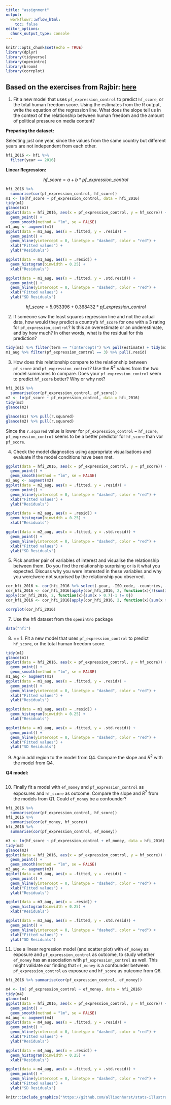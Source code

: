 ```yaml
---
title: "assignment"
output:
  workflowr::wflow_html:
    toc: false
editor_options:
  chunk_output_type: console
---
```


```r
knitr::opts_chunk$set(echo = TRUE)
library(dplyr)
library(tidyverse)
library(openintro)
library(broom)
library(corrplot)
```


## Based on the exercises from Rajbir: [here](https://github.com/CompEpigen/BasicR/blob/master/markdown/Day3_3_MulitivariableRegression_Exercise.Rmd)

1. Fit a new model that uses  `pf_expression_control` to predict `hf_score`, or the total human freedom score. Using the estimates from the R output, write the equation of the regression line. What does the slope tell us in the context of the relationship between human freedom and the amount of political pressure on media content?

__Preparing the dataset:__ 

Selecting just one year, since the values from the same country but different years are not independent from each other. 

```r
hfi_2016 <- hfi %>% 
  filter(year == 2016)
```

__Linear Regression:__

$$ hf\_score = a + b * pf\_expression\_control$$

```r
hfi_2016 %>%
  summarise(cor(pf_expression_control, hf_score))
m1 <- lm(hf_score ~ pf_expression_control, data = hfi_2016)
tidy(m1)
glance(m1)
ggplot(data = hfi_2016, aes(x = pf_expression_control, y = hf_score)) +
  geom_point() +
  geom_smooth(method = "lm", se = FALSE)
m1_aug <- augment(m1)
ggplot(data = m1_aug, aes(x = .fitted, y = .resid)) +
  geom_point() +
  geom_hline(yintercept = 0, linetype = "dashed", color = "red") +
  xlab("Fitted values") +
  ylab("Residuals")

ggplot(data = m1_aug, aes(x = .resid)) +
  geom_histogram(binwidth = 0.25) +
  xlab("Residuals")

ggplot(data = m1_aug, aes(x = .fitted, y = .std.resid)) +
  geom_point() +
  geom_hline(yintercept = 0, linetype = "dashed", color = "red") +
  xlab("Fitted values") +
  ylab("SD Residuals")
```

$$ hf\_score =  5.053396 + 0.368432 * pf\_expression\_control$$



2. If someone saw the least squares regression line and not the actual data, how would they predict a country's `hf_score` for one with a 3 rating for `pf_expression_control`? Is this an overestimate or an underestimate, and by how much? In other words, what is the residual for this prediction?

```r
tidy(m1) %>% filter(term == "(Intercept)") %>% pull(estimate) + tidy(m1) %>% filter(term == "pf_expression_control") %>% pull(estimate) * 3
m1_aug %>% filter(pf_expression_control == 3) %>% pull(.resid)

```

3. How does this relationship compare to the relationship between `pf_score` and `pf_expression_control`?
    Use the $R^2$ values from the two model summaries to compare.
    Does your `pf_expression_control` seem to predict `hf_score` better?
    Why or why not?
    
```r
hfi_2016 %>%
  summarise(cor(pf_expression_control, pf_score))
m2 <- lm(pf_score ~ pf_expression_control, data = hfi_2016)
tidy(m2)
glance(m2)

```
    
```r
glance(m1) %>% pull(r.squared)
glance(m2) %>% pull(r.squared)

```
Since the `r.squared` value is lower for `pf_expression_control` ~ `hf_score`, `pf_expression_control` seems to be a better predictor for  `hf_score` than vor `pf_score`.


4. Check the model diagnostics using appropriate visualisations and evaluate if the model conditions have been met.

```r
ggplot(data = hfi_2016, aes(x = pf_expression_control, y = pf_score)) +
  geom_point() +
  geom_smooth(method = "lm", se = FALSE)
m2_aug <- augment(m2)
ggplot(data = m2_aug, aes(x = .fitted, y = .resid)) +
  geom_point() +
  geom_hline(yintercept = 0, linetype = "dashed", color = "red") +
  xlab("Fitted values") +
  ylab("Residuals")

ggplot(data = m2_aug, aes(x = .resid)) +
  geom_histogram(binwidth = 0.25) +
  xlab("Residuals")

ggplot(data = m2_aug, aes(x = .fitted, y = .std.resid)) +
  geom_point() +
  geom_hline(yintercept = 0, linetype = "dashed", color = "red") +
  xlab("Fitted values") +
  ylab("SD Residuals")

```


5. Pick another pair of variables of interest and visualise the relationship between them.
    Do you find the relationship surprising or is it what you expected.
    Discuss why you were interested in these variables and why you were/were not surprised by the relationship you observed.
    
```r
cor_hfi_2016 <- cor(hfi_2016 %>% select(-year, -ISO_code, -countries, -region)) 
cor_hfi_2016 <- cor_hfi_2016[apply(cor_hfi_2016, 2, function(x){!(sum(is.na(x)) == nrow(cor_hfi_2016)-1)}), apply(cor_hfi_2016, 2, function(x){!(sum(is.na(x)) == nrow(cor_hfi_2016)-1)})]
apply(cor_hfi_2016, 2, function(x){sum(x > 0.7)-1 != 0})
cor_hfi_2016 <- cor_hfi_2016[apply(cor_hfi_2016, 2, function(x){sum(x > 0.9 | x < -0.9)-1 != 0}),apply(cor_hfi_2016, 2, function(x){sum(x > 0.9 | x < -0.9)-1 != 0})]

corrplot(cor_hfi_2016)

```


7. Use the hfi dataset from the `openintro` package

```r

data("hfi")
```

8. == 1. Fit a new model that uses  `pf_expression_control` to predict `hf_score`, or the total human freedom score.

```r
tidy(m1)
glance(m1)
ggplot(data = hfi_2016, aes(x = pf_expression_control, y = hf_score)) +
  geom_point() +
  geom_smooth(method = "lm", se = FALSE)
m1_aug <- augment(m1)
ggplot(data = m1_aug, aes(x = .fitted, y = .resid)) +
  geom_point() +
  geom_hline(yintercept = 0, linetype = "dashed", color = "red") +
  xlab("Fitted values") +
  ylab("Residuals")

ggplot(data = m1_aug, aes(x = .resid)) +
  geom_histogram(binwidth = 0.25) +
  xlab("Residuals")

ggplot(data = m1_aug, aes(x = .fitted, y = .std.resid)) +
  geom_point() +
  geom_hline(yintercept = 0, linetype = "dashed", color = "red") +
  xlab("Fitted values") +
  ylab("SD Residuals")
```

9. Again add region to the model from Q4. Compare the slope and $R^2$ with the model from Q4.

__Q4 model:__

```r

```

10. Finally fit a model with `ef_money` and `pf_expression_control` as exposures and `hf_score` as outcome.  Compare the slope and $R^2$ from the models from Q1. Could `ef_money` be a confounder? 

```r
hfi_2016 %>%
  summarise(cor(pf_expression_control, hf_score))
hfi_2016 %>%
  summarise(cor(ef_money, hf_score))
hfi_2016 %>%
  summarise(cor(pf_expression_control, ef_money))

m3 <- lm(hf_score ~ pf_expression_control + ef_money, data = hfi_2016)
tidy(m3)
glance(m3)
ggplot(data = hfi_2016, aes(x = pf_expression_control, y = hf_score)) +
  geom_point() +
  geom_smooth(method = "lm", se = FALSE)
m3_aug <- augment(m3)
ggplot(data = m3_aug, aes(x = .fitted, y = .resid)) +
  geom_point() +
  geom_hline(yintercept = 0, linetype = "dashed", color = "red") +
  xlab("Fitted values") +
  ylab("Residuals")

ggplot(data = m3_aug, aes(x = .resid)) +
  geom_histogram(binwidth = 0.25) +
  xlab("Residuals")

ggplot(data = m3_aug, aes(x = .fitted, y = .std.resid)) +
  geom_point() +
  geom_hline(yintercept = 0, linetype = "dashed", color = "red") +
  xlab("Fitted values") +
  ylab("SD Residuals")
```


11. Use a linear regression model (and scatter plot) with  `ef_money` as exposure and `pf_expression_control` as outcome, to study whether `ef_money` has an association with `pf_expression_control` as well. This might validate our finding that `ef_money` is a confounder between  `pf_expression_control` as exposure and 
`hf_score` as outcome from Q6.



```r

hfi_2016 %>% summarise(cor(pf_expression_control, ef_money))

m4 <- lm( pf_expression_control ~ ef_money, data = hfi_2016)
tidy(m4)
glance(m4)
ggplot(data = hfi_2016, aes(x = pf_expression_control, y = hf_score)) +
  geom_point() +
  geom_smooth(method = "lm", se = FALSE)
m4_aug <- augment(m4)
ggplot(data = m4_aug, aes(x = .fitted, y = .resid)) +
  geom_point() +
  geom_hline(yintercept = 0, linetype = "dashed", color = "red") +
  xlab("Fitted values") +
  ylab("Residuals")

ggplot(data = m4_aug, aes(x = .resid)) +
  geom_histogram(binwidth = 0.25) +
  xlab("Residuals")

ggplot(data = m4_aug, aes(x = .fitted, y = .std.resid)) +
  geom_point() +
  geom_hline(yintercept = 0, linetype = "dashed", color = "red") +
  xlab("Fitted values") +
  ylab("SD Residuals")
```






```r
knitr::include_graphics("https://github.com/allisonhorst/stats-illustrations/blob/master/rstats-artwork/code_hero.jpg?raw=true", dpi = 100)
```

















